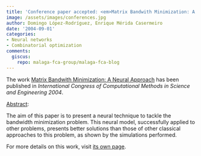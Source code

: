 ```yaml
---
title: 'Conference paper accepted: <em>Matrix Bandwith Minimization: A Neural Approach</em>'
image: /assets/images/conferences.jpg
author: Domingo López-Rodríguez, Enrique Mérida Casermeiro
date: '2004-09-01'
categories:
- Neural networks
- Combinatorial optimization
comments:
  giscus:
    repo: malaga-fca-group/malaga-fca-blog
---
```


The work <u>Matrix Bandwith Minimization: A Neural Approach</u> has been published in <em><em>International Congress of Computational Methods in Science and Engineering</em> 2004</em>.

<u>Abstract</u>:



The aim of this paper is to present a neural technique to tackle the bandwidth minimization problem. This neural model, successfully applied to other problems, presents better solutions than those of other classical approaches to this problem, as shown by the simulations performed.




For more details on this work, visit <a href='/publications/conferences/2004-iccmse1'>its own page</a>.
